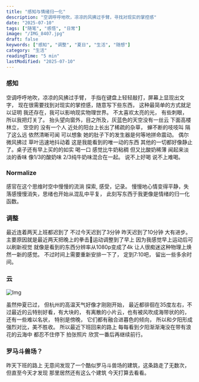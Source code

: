 ```yaml
---
title: "感知与情绪归一化"
description: "空调呼呼地吹，凉凉的风拂过手臂，寻找对现实的掌控感"
date: "2025-07-10"
tags: ["随笔", "感悟", "日常"]
image: "/IMG_8407.jpg"
draft: false
keywords: ["感知", "调整", "夏日", "生活", "随想"]
category: "生活"
readingTime: "5 min"
lastModified: "2025-07-10"
---
```


### 感知

空调呼呼地吹，凉凉的风拂过手臂， 手指在键盘上轻轻敲打，屏幕上显现出文字， 现在很需要找到对现实的掌控感，随意写下些东西， 这种最简单的方式就足以证明 我还存在，我可以影响现实物理世界。 不太喜欢太亮的光， 有些刺眼， 所以我把灯关了。 抬头望向窗外，目之所及，灰蓝色的天空没有一丝云 下面高楼林立， 空空的 没有一个人 近处的阳台上长出了稀疏的杂草， 蝉不断的吱吱叫 隔了这么远 依然清晰可闻 可以想象 她的肚子下的发生器是何等地拼命震动。 偶尔微风拂过 草叶迅速地抖动着 这是我能看到的唯一动的东西 其他的一切都好像静止了。桌子还有早上买的的如实 喝一口 感觉比牛奶粘稠 但又比酸奶稀薄 闻起来淡淡的香味 像1/3的酸奶味 2/3纯牛奶味混合在一起。 说不上好喝 说不上难喝。

### Normalize

感官在这个思维时空中慢慢的流淌 探索, 感受，记录。 慢慢地心情变得平静，失落感慢慢消失，思绪也开始从混乱中平复， 此刻写东西于我更像是情绪的归一化函数。

### 调整

最近连着两天上班都迟到了 不过今天迟到了3分钟 昨天迟到了10分钟 大有进步。 主要原因就是最近两天把晚上的拳击🥊运动调整到了早上 因为我感觉早上运动后可以刷新视觉 就像是看到的东西分辨率从1080p变成了4k 让人很痴迷这种物理上焕然一新的感觉。 不过时间上需要重新安排一下了， 定到7:10吧， 留出一些多余时间。

### 云

![Img](/IMG_8388.jpg)

虽然仲夏已过， 但杭州的高温天气好像才刚刚开始， 最近都徘徊在35度左右，不过最近的云特别好看，有大块的， 有离散的小片云，也有被风吹成海带状的的，还有一些难以名状， 特别是傍晚， 它们都有融合进暮色的倾向， 所以和夕阳形成强烈对比，美不胜收。 所以最近下班回来的路上 每每看到夕阳渐渐淹没在带有浪花的云海中 都忍不住停下 拍张照片 欣赏一番后再继续前行。

### 罗马斗兽场？

昨天下班的路上 无意间发现了一个酷似罗马斗兽场的建筑，这条路走了无数次，但直至今天才发现 那里居然还有这么个建筑 今天打算去看看。
